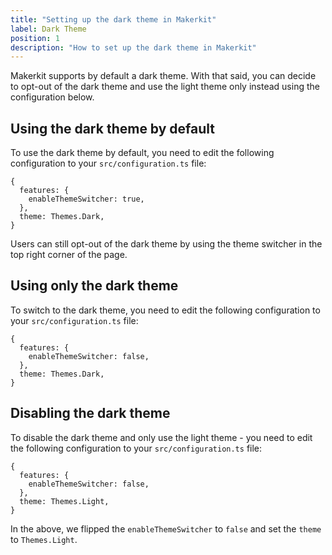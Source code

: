 ```yaml
---
title: "Setting up the dark theme in Makerkit"
label: Dark Theme
position: 1
description: "How to set up the dark theme in Makerkit"
---
```


Makerkit supports by default a dark theme. With that said, you can decide to opt-out of the dark theme and use the light theme only instead using the configuration below.

## Using the dark theme by default

To use the dark theme by default, you need to edit the following configuration to your `src/configuration.ts` file:

```tsx title="src/configuration.ts"
{
  features: {
    enableThemeSwitcher: true,
  },
  theme: Themes.Dark,
}
```

Users can still opt-out of the dark theme by using the theme switcher in the top right corner of the page.

## Using only the dark theme

To switch to the dark theme, you need to edit the following configuration to your `src/configuration.ts` file:

```tsx title="src/configuration.ts"
{
  features: {
    enableThemeSwitcher: false,
  },
  theme: Themes.Dark,
}
```

## Disabling the dark theme

To disable the dark theme and only use the light theme - you need to edit the following configuration to your `src/configuration.ts` file:

```tsx title="src/configuration.ts"
{
  features: {
    enableThemeSwitcher: false,
  },
  theme: Themes.Light,
}
```

In the above, we flipped the `enableThemeSwitcher` to `false` and set the `theme` to `Themes.Light`.